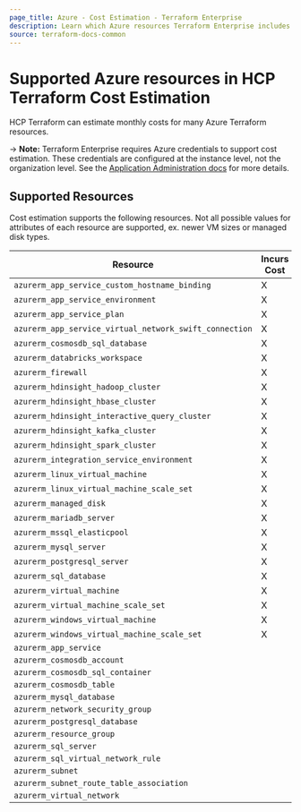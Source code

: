 ```yaml
---
page_title: Azure - Cost Estimation - Terraform Enterprise
description: Learn which Azure resources Terraform Enterprise includes in cost estimation..
source: terraform-docs-common
---
```


# Supported Azure resources in HCP Terraform Cost Estimation

HCP Terraform can estimate monthly costs for many Azure Terraform resources.

-> **Note:** Terraform Enterprise requires Azure credentials to support cost estimation. These credentials are configured at the instance level, not the organization level. See the [Application Administration docs](/terraform/enterprise/admin/application/integration) for more details.

## Supported Resources

Cost estimation supports the following resources. Not all possible values for attributes of each resource are supported, ex. newer VM sizes or managed disk types.

| Resource                                               | Incurs Cost |
| ------------------------------------------------------ | ----------- |
| `azurerm_app_service_custom_hostname_binding`          | X           |
| `azurerm_app_service_environment`                      | X           |
| `azurerm_app_service_plan`                             | X           |
| `azurerm_app_service_virtual_network_swift_connection` | X           |
| `azurerm_cosmosdb_sql_database`                        | X           |
| `azurerm_databricks_workspace`                         | X           |
| `azurerm_firewall`                                     | X           |
| `azurerm_hdinsight_hadoop_cluster`                     | X           |
| `azurerm_hdinsight_hbase_cluster`                      | X           |
| `azurerm_hdinsight_interactive_query_cluster`          | X           |
| `azurerm_hdinsight_kafka_cluster`                      | X           |
| `azurerm_hdinsight_spark_cluster`                      | X           |
| `azurerm_integration_service_environment`              | X           |
| `azurerm_linux_virtual_machine`                        | X           |
| `azurerm_linux_virtual_machine_scale_set`              | X           |
| `azurerm_managed_disk`                                 | X           |
| `azurerm_mariadb_server`                               | X           |
| `azurerm_mssql_elasticpool`                            | X           |
| `azurerm_mysql_server`                                 | X           |
| `azurerm_postgresql_server`                            | X           |
| `azurerm_sql_database`                                 | X           |
| `azurerm_virtual_machine`                              | X           |
| `azurerm_virtual_machine_scale_set`                    | X           |
| `azurerm_windows_virtual_machine`                      | X           |
| `azurerm_windows_virtual_machine_scale_set`            | X           |
| `azurerm_app_service`                                  |             |
| `azurerm_cosmosdb_account`                             |             |
| `azurerm_cosmosdb_sql_container`                       |             |
| `azurerm_cosmosdb_table`                               |             |
| `azurerm_mysql_database`                               |             |
| `azurerm_network_security_group`                       |             |
| `azurerm_postgresql_database`                          |             |
| `azurerm_resource_group`                               |             |
| `azurerm_sql_server`                                   |             |
| `azurerm_sql_virtual_network_rule`                     |             |
| `azurerm_subnet`                                       |             |
| `azurerm_subnet_route_table_association`               |             |
| `azurerm_virtual_network`                              |             |
